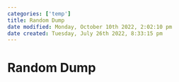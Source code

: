 ```yaml
---
categories: ['temp']
title: Random Dump
date modified: Monday, October 10th 2022, 2:02:10 pm
date created: Tuesday, July 26th 2022, 8:33:15 pm
---
```


# Random Dump



